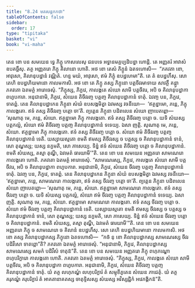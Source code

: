 ```yaml
---
title: "8.24 មតសន្តកកថា"
tableOfContents: false
sidebar:
  order: 17
type: "tipitaka"
basket: "vi"
book: "vi-maha"
---
```



<DynamicBreadcrumb />

<Division number="367" book="vi-maha">

<Paragraph number="1707" book="vi-maha">
តេន ខោ បន សមយេន ទ្វេ ភិក្ខូ កោសលេសុ ជនបទេ អទ្ធានមគ្គប្បដិបន្នា ហោន្តិ. តេ អញ្ញតរំ អាវាសំ ឧបគច្ឆឹសុ. តត្ថ អញ្ញតរោ ភិក្ខុ គិលានោ ហោតិ. អថ ខោ តេសំ ភិក្ខូនំ ឯតទហោសិ—  “ភគវតា ខោ, អាវុសោ, គិលានុបដ្ឋានំ វណ្ណិតំ. ហន្ទ មយំ, អាវុសោ, ឥមំ ភិក្ខុំ ឧបដ្ឋហេមា”តិ. តេ តំ ឧបដ្ឋហឹសុ. សោ តេហិ ឧបដ្ឋហិយមានោ កាលមកាសិ. អថ ខោ តេ ភិក្ខូ តស្ស ភិក្ខុនោ បត្តចីវរមាទាយ សាវត្ថឹ គន្ត្វា ភគវតោ ឯតមត្ថំ អារោចេសុំ. “ភិក្ខុស្ស, ភិក្ខវេ, កាលង្កតេ សំឃោ សាមី បត្តចីវរេ, អបិ ច គិលានុបដ្ឋាកា ពហូបការា. អនុជានាមិ, ភិក្ខវេ, សំឃេន តិចីវរញ្ច បត្តញ្ច គិលានុបដ្ឋាកានំ ទាតុំ. ឯវញ្ច បន, ភិក្ខវេ, ទាតព្ពំ. តេន គិលានុបដ្ឋាកេន ភិក្ខុនា សំឃំ ឧបសង្កមិត្វា ឯវមស្ស វចនីយោ—  ‘ឥត្ថន្នាមោ, ភន្តេ, ភិក្ខុ កាលង្កតោ. ឥទំ តស្ស តិចីវរញ្ច បត្តោ ចា’តិ. ព្យត្តេន ភិក្ខុនា បដិពលេន សំឃោ ញាបេតព្ពោ—
</Paragraph>

<Paragraph number="1708" book="vi-maha">
‘សុណាតុ មេ, ភន្តេ, សំឃោ. ឥត្ថន្នាមោ ភិក្ខុ កាលង្កតោ. ឥទំ តស្ស តិចីវរញ្ច បត្តោ ច. យទិ សំឃស្ស បត្តកល្លំ, សំឃោ ឥមំ តិចីវរញ្ច បត្តញ្ច គិលានុបដ្ឋាកានំ ទទេយ្យ. ឯសា ញត្តិ.
</Paragraph>

<Paragraph number="1709" book="vi-maha">
សុណាតុ មេ, ភន្តេ, សំឃោ. ឥត្ថន្នាមោ ភិក្ខុ កាលង្កតោ. ឥទំ តស្ស តិចីវរញ្ច បត្តោ ច. សំឃោ ឥមំ តិចីវរញ្ច បត្តញ្ច គិលានុបដ្ឋាកានំ ទេតិ. យស្សាយស្មតោ ខមតិ ឥមស្ស តិចីវរស្ស ច បត្តស្ស ច គិលានុបដ្ឋាកានំ ទានំ, សោ តុណ្ហស្ស; យស្ស នក្ខមតិ, សោ ភាសេយ្យ.
</Paragraph>

<Paragraph number="1710" book="vi-maha">
ទិន្នំ ឥទំ សំឃេន តិចីវរញ្ច បត្តោ ច គិលានុបដ្ឋាកានំ. ខមតិ សំឃស្ស, តស្មា តុណ្ហី, ឯវមេតំ ធារយាមី’”តិ.
</Paragraph>

</Division>
<Division number="368" book="vi-maha">

<Paragraph number="1711" book="vi-maha">
តេន ខោ បន សមយេន អញ្ញតរោ សាមណេរោ កាលង្កតោ ហោតិ. ភគវតោ ឯតមត្ថំ អារោចេសុំ. “សាមណេរស្ស, ភិក្ខវេ, កាលង្កតេ សំឃោ សាមី បត្តចីវរេ, អបិ ច គិលានុបដ្ឋាកា ពហូបការា. អនុជានាមិ, ភិក្ខវេ, សំឃេន ចីវរញ្ច បត្តញ្ច គិលានុបដ្ឋាកានំ ទាតុំ. ឯវញ្ច បន, ភិក្ខវេ, ទាតព្ពំ. តេន គិលានុបដ្ឋាកេន ភិក្ខុនា សំឃំ ឧបសង្កមិត្វា ឯវមស្ស វចនីយោ—  ‘ឥត្ថន្នាមោ, ភន្តេ, សាមណេរោ កាលង្កតោ, ឥទំ តស្ស ចីវរញ្ច បត្តោ ចា’តិ. ព្យត្តេន ភិក្ខុនា បដិពលេន សំឃោ ញាបេតព្ពោ—
</Paragraph>

<Paragraph number="1712" book="vi-maha">
‘សុណាតុ មេ, ភន្តេ, សំឃោ. ឥត្ថន្នាមោ សាមណេរោ កាលង្កតោ. ឥទំ តស្ស ចីវរញ្ច បត្តោ ច. យទិ សំឃស្ស បត្តកល្លំ, សំឃោ ឥមំ ចីវរញ្ច បត្តញ្ច គិលានុបដ្ឋាកានំ ទទេយ្យ. ឯសា ញត្តិ.
</Paragraph>

<Paragraph number="1713" book="vi-maha">
សុណាតុ មេ, ភន្តេ, សំឃោ. ឥត្ថន្នាមោ សាមណេរោ កាលង្កតោ. ឥទំ តស្ស ចីវរញ្ច បត្តោ ច. សំឃោ ឥមំ ចីវរញ្ច បត្តញ្ច គិលានុបដ្ឋាកានំ ទេតិ. យស្សាយស្មតោ ខមតិ ឥមស្ស ចីវរស្ស ច បត្តស្ស ច គិលានុបដ្ឋាកានំ ទានំ, សោ តុណ្ហស្ស; យស្ស នក្ខមតិ, សោ ភាសេយ្យ.
</Paragraph>

<Paragraph number="1714" book="vi-maha">
ទិន្នំ ឥទំ សំឃេន ចីវរញ្ច បត្តោ ច គិលានុបដ្ឋាកានំ. ខមតិ សំឃស្ស, តស្មា តុណ្ហី, ឯវមេតំ ធារយាមី’”តិ.
</Paragraph>

</Division>
<Division number="369" book="vi-maha">

<Paragraph number="1715" book="vi-maha">
តេន ខោ បន សមយេន អញ្ញតរោ ភិក្ខុ ច សាមណេរោ ច គិលានំ ឧបដ្ឋហឹសុ. សោ តេហិ ឧបដ្ឋហិយមានោ កាលមកាសិ. អថ ខោ តស្ស គិលានុបដ្ឋាកស្ស ភិក្ខុនោ ឯតទហោសិ—  “កថំ នុ ខោ គិលានុបដ្ឋាកស្ស សាមណេរស្ស ចីវរបដិវីសោ ទាតព្ពោ”តិ? ភគវតោ ឯតមត្ថំ អារោចេសុំ. “អនុជានាមិ, ភិក្ខវេ, គិលានុបដ្ឋាកស្ស សាមណេរស្ស សមកំ បដិវីសំ ទាតុន៑”តិ.
</Paragraph>

<Paragraph number="1716" book="vi-maha">
តេន ខោ បន សមយេន អញ្ញតរោ ភិក្ខុ ពហុភណ្ឌោ ពហុបរិក្ខារោ កាលង្កតោ ហោតិ. ភគវតោ ឯតមត្ថំ អារោចេសុំ. “ភិក្ខុស្ស, ភិក្ខវេ, កាលង្កតេ សំឃោ សាមី បត្តចីវរេ, អបិ ច គិលានុបដ្ឋាកា ពហូបការា. អនុជានាមិ, ភិក្ខវេ, សំឃេន តិចីវរញ្ច បត្តញ្ច គិលានុបដ្ឋាកានំ ទាតុំ. យំ តត្ថ លហុភណ្ឌំ លហុបរិក្ខារំ តំ សម្មុខីភូតេន សំឃេន ភាជេតុំ. យំ តត្ថ គរុភណ្ឌំ គរុបរិក្ខារំ តំ អាគតានាគតស្ស ចាតុទ្ទិសស្ស សំឃស្ស អវិស្សជ្ជិកំ អវេភង្គិកន៑”តិ.
</Paragraph>
</Division>